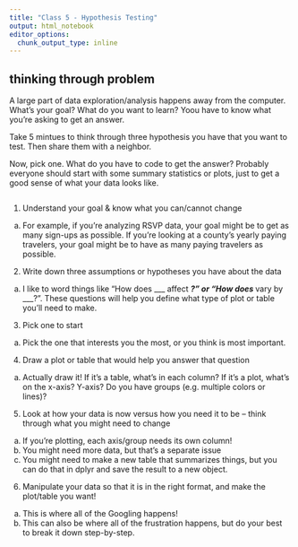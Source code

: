 ---
title: "Class 5 - Hypothesis Testing"
output: html_notebook
editor_options: 
  chunk_output_type: inline
---

## thinking through problem

A large part of data exploration/analysis happens away from the computer. What's your goal? What do you want to learn? Yoou have to know what you're asking to get an answer. 

Take 5 mintues to think through three hypothesis you have that you want to test. Then share them with a neighbor. 


Now, pick one. What do you have to code to get the answer? Probably everyone should start with some summary statistics or plots, just to get a good sense of what your data looks like. 

```{r}

```

1.	Understand your goal & know what you can/cannot change
a.	For example, if you’re analyzing RSVP data, your goal might be to get as many sign-ups as possible. If you’re looking at a county’s yearly paying travelers, your goal might be to have as many paying travelers as possible.
2.	Write down three assumptions or hypotheses you have about the data
a.	I like to word things like “How does ___ affect ___?” or “How does ___ vary by ___?”. These questions will help you define what type of plot or table you’ll need to make.
3.	Pick one to start
a.	Pick the one that interests you the most, or you think is most important.
4.	Draw a plot or table that would help you answer that question
a.	Actually draw it! If it’s a table, what’s in each column? If it’s a plot, what’s on the x-axis? Y-axis? Do you have groups (e.g. multiple colors or lines)?
5.	Look at how your data is now versus how you need it to be – think through what you might need to change
a.	If you’re plotting, each axis/group needs its own column!
b.	You might need more data, but that’s a separate issue
c.	You might need to make a new table that summarizes things, but you can do that in dplyr and save the result to a new object.
6.	Manipulate your data so that it is in the right format, and make the plot/table you want!
a.	This is where all of the Googling happens!
b.	This can also be where all of the frustration happens, but do your best to break it down step-by-step.
